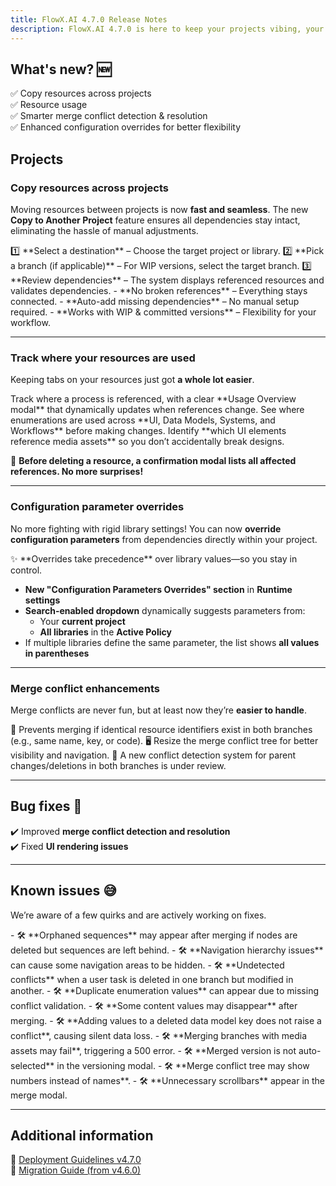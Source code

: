 ```yaml
---
title: FlowX.AI 4.7.0 Release Notes
description: FlowX.AI 4.7.0 is here to keep your projects vibing, your merges drama-free, and your configs under control—because struggling with your platform is *so* last season. 😎🔥
---
```


## **What's new?** 🆕

✅ Copy resources across projects  
✅ Resource usage       
✅ Smarter merge conflict detection & resolution  
✅ Enhanced configuration overrides for better flexibility  


## Projects

### **Copy resources across projects**  

Moving resources between projects is now **fast and seamless**. The new **Copy to Another Project** feature ensures all dependencies stay intact, eliminating the hassle of manual adjustments.  

<Tabs>  
<Tab title="How it works">  
1️⃣ **Select a destination** – Choose the target project or library.  
2️⃣ **Pick a branch (if applicable)** – For WIP versions, select the target branch.  
3️⃣ **Review dependencies** – The system displays referenced resources and validates dependencies.  
</Tab>  
<Tab title="Why it’s better">  
- **No broken references** – Everything stays connected.  
- **Auto-add missing dependencies** – No manual setup required.  
- **Works with WIP & committed versions** – Flexibility for your workflow.  
</Tab>  
</Tabs>  

---


### **Track where your resources are used**  

Keeping tabs on your resources just got **a whole lot easier**.  

<CardGroup columns="3">
  <Card title="Process Usage" icon="chart-simple" href="#">  
  Track where a process is referenced, with a clear **Usage Overview modal** that dynamically updates when references change.
  </Card>  

  <Card title="Enumeration Usage" icon="list" href="#">  
  See where enumerations are used across **UI, Data Models, Systems, and Workflows** before making changes.  
  </Card>  

  <Card title="Media Library Usage" icon="image" href="#">  
  Identify **which UI elements reference media assets** so you don’t accidentally break designs.  
  </Card>  
</CardGroup>  

📌 **Before deleting a resource, a confirmation modal lists all affected references. No more surprises!**  

---

### **Configuration parameter overrides**  

No more fighting with rigid library settings! You can now **override configuration parameters** from dependencies directly within your project.  

<Tip>
✨ **Overrides take precedence** over library values—so you stay in control.  
</Tip>

- **New "Configuration Parameters Overrides" section** in **Runtime settings**  
- **Search-enabled dropdown** dynamically suggests parameters from:  
  - Your **current project**  
  - **All libraries** in the **Active Policy**  
- If multiple libraries define the same parameter, the list shows **all values in parentheses**  
---

### **Merge conflict enhancements**  

Merge conflicts are never fun, but at least now they’re **easier to handle**.  

<CardGroup columns="3">
  <Card title="Better Conflict Detection" icon="exclamation">  
  🚨 Prevents merging if identical resource identifiers exist in both branches (e.g., same name, key, or code).  
  </Card>  
  <Card title="Resizable Merge Conflict Tree" icon="maximize">  
  🖥️ Resize the merge conflict tree for better visibility and navigation.  
  </Card> 
  <Card title="New Conflict Type" icon="code-branch">
📢 A new conflict detection system for parent changes/deletions in both branches is under review.
</Card>   
</CardGroup>  



---

## **Bug fixes** 🐞  

✔️ Improved **merge conflict detection and resolution**  
✔️ Fixed **UI rendering issues**  

---

## **Known issues** 😅  

We’re aware of a few quirks and are actively working on fixes.  

<AccordionGroup>  

<Accordion title="Processes">  
- 🛠️ **Orphaned sequences** may appear after merging if nodes are deleted but sequences are left behind.  
- 🛠️ **Navigation hierarchy issues** can cause some navigation areas to be hidden.  
- 🛠️ **Undetected conflicts** when a user task is deleted in one branch but modified in another.  
</Accordion>  

<Accordion title="Enumerations">  
- 🛠️ **Duplicate enumeration values** can appear due to missing conflict validation.  
- 🛠️ **Some content values may disappear** after merging.  
</Accordion>  

<Accordion title="Conflict Detection Gaps">  
- 🛠️ **Adding values to a deleted data model key does not raise a conflict**, causing silent data loss.  
</Accordion>  

<Accordion title="Media Library">  
- 🛠️ **Merging branches with media assets may fail**, triggering a 500 error.  
</Accordion>  

<Accordion title="UI/UX">  
- 🛠️ **Merged version is not auto-selected** in the versioning modal.  
- 🛠️ **Merge conflict tree may show numbers instead of names**.  
- 🛠️ **Unnecessary scrollbars** appear in the merge modal.  
</Accordion>  

</AccordionGroup>  

---

## **Additional information**  

📌 [Deployment Guidelines v4.7.0](./deployment-guidelines-v4.7.0)  
📌 [Migration Guide (from v4.6.0)](./migrating-from-v4.1.x-to-v4.6.1)  

